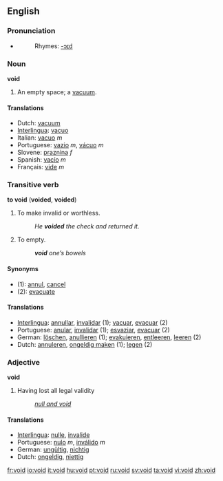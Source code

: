 ==English==

===Pronunciation===
*{{audio|en-us-void.ogg|Audio (US)}}
*:Rhymes: [[Rhymes:English:-ɔɪd|-ɔɪd]]

===Noun===
'''void'''

# An empty space; a [[vacuum]].

====Translations====
*Dutch: [[vacuum]]
*[[Interlingua]]: [[vacuo]]
*Italian: [[vacuo]] ''m''
*Portuguese: [[vazio]] ''m'', [[vácuo]] ''m''
*Slovene: [[praznina]] ''f''
*Spanish: [[vacío]] ''m''
*Français: [[vide]] ''m''

===Transitive verb===
'''to void''' ('''voided''', '''voided''')

# To make invalid or worthless.
#: ''He '''voided''' the check and returned it.''
# {{italbrac|Medical}} To empty.
#: '''''void''' one’s bowels''

====Synonyms====
*(1): [[annul]], [[cancel]]
*(2): [[evacuate]]

====Translations====
*[[Interlingua]]: [[annullar]], [[invalidar]] (1); [[vacuar]], [[evacuar]] (2)
*Portuguese: [[anular]], [[invalidar]] (1); [[esvaziar]], [[evacuar]] (2)
*German: [[löschen]], [[anullieren]] (1); [[evakuieren]], [[entleeren]], [[leeren]] (2)
*Dutch: [[annuleren]], [[ongeldig maken]] (1); [[legen]] (2)

===Adjective===
'''void'''

# Having lost all legal validity
#: ''[[null and void]]''

====Translations====
*[[Interlingua]]: [[nulle]], [[invalide]]
*Portuguese: [[nulo]] ''m'', [[inválido]] ''m''
*German: [[ungültig]], [[nichtig]]
*Dutch: [[ongeldig]], [[niettig]]

[[fr:void]]
[[io:void]]
[[it:void]]
[[hu:void]]
[[pt:void]]
[[ru:void]]
[[sv:void]]
[[ta:void]]
[[vi:void]]
[[zh:void]]